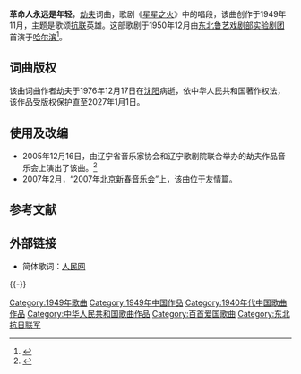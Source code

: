 '''革命人永远是年轻'''，[[劫夫|劫夫]]词曲，歌剧《[[星星之火|星星之火]]》中的唱段，该曲创作于1949年11月，主题是歌颂[[抗联|抗联]]英雄。这部歌剧于1950年12月由[[东北鲁艺戏剧部实验剧团|东北鲁艺戏剧部实验剧团]]首演于[[哈尔滨|哈尔滨]]<ref>{{Cite web |url=http://dangshi.people.com.cn/n/2015/1205/c85037-27893184.html |title=歌剧《星星之火》的背后故事|accessdate=2019-11-25 |author=王宏波 |date=2015-12-05|work=责编：姚茜、李源 |publisher=中国共产党新闻网，来源：黑龙江日报|quote = 《革命人永远是年轻》是这部歌剧的第一幕第二场的重要唱段……李劫夫的夫人、著名歌剧演员张洛对这首歌的创作过程也是记忆犹新，“当时是1949年11月份，劫夫在写作一开始就设想这块要有一个唱段，但是他又寻思……1950年12月，东北鲁迅艺术文学院实验剧团在哈尔滨首场演出了这部大型歌剧。|language=Zh-hans }}</ref>。

== 词曲版权 ==
该曲词曲作者劫夫于1976年12月17日在[[沈阳|沈阳]]病逝，依中华人民共和国著作权法，该作品受版权保护直至2027年1月1日。

== 使用及改编 ==
*2005年12月16日，由辽宁省音乐家协会和辽宁歌剧院联合举办的劫夫作品音乐会上演出了该曲。<ref name="Bunny_lndaily">{{Cite web|url=http://newspaper.lndaily.com.cn/lswbn/200512/10423020051211.htm|title=劫夫音乐会三个女儿担纲|author=乔睿|date=2011-04-11|publisher=辽宁晚报|language=zh-hans|accessdate=2011-06-12|archive-url=https://archive.ph/F375i
|archive-date=2013-01-01
|url-status=dead
}}</ref>
*2007年2月，“2007年[[北京新春音乐会|北京新春音乐会]]”上，该曲位于友情篇。

== 参考文献 ==

{{Reflist|2}}

== 外部链接 ==
* 简体歌词：[http://ent.people.com.cn/GB/8222/42058/14077237.html 人民网] {{Wayback|url=http://ent.people.com.cn/GB/8222/42058/14077237.html |date=20160304081525 }}

{{-}}
{{song-stub}}
{{中宣部推荐100首爱国歌曲}}
{{放歌九十年|cat|G革}}
[[Category:1949年歌曲|Category:1949年歌曲]]
[[Category:1949年中国作品|Category:1949年中国作品]]
[[Category:1940年代中国歌曲作品|Category:1940年代中国歌曲作品]]
[[Category:中华人民共和国歌曲作品|Category:中华人民共和国歌曲作品]]
[[Category:百首爱国歌曲|Category:百首爱国歌曲]]
[[Category:东北抗日联军|Category:东北抗日联军]]